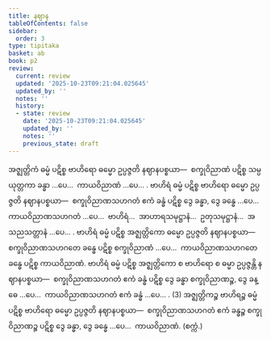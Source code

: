 ```yaml
---
title: နဈာန
tableOfContents: false
sidebar:
  order: 3
type: tipitaka
basket: ab
book: p2
review:
  current: review
  updated: '2025-10-23T09:21:04.025645'
  updated_by: ''
  notes: ''
  history:
  - state: review
    date: '2025-10-23T09:21:04.025645'
    updated_by: ''
    notes: ''
    previous_state: draft
---
```



<ReviewStatus review={frontmatter.review} showDetails={true} />

<HypothesisAnnotation frontmatter={frontmatter} />

<DynamicBreadcrumb />

<Division number="328" book="p2" e="ch" v="38" p="179">

<Paragraph number="3130" book="p2">
အဇ္ဈတ္တိကံ ဓမ္မံ ပဋိစ္စ ဗာဟိရော ဓမ္မော ဥပ္ပဇ္ဇတိ နဈာနပစ္စယာ—  စက္ခုဝိညာဏံ ပဋိစ္စ သမ္ပယုတ္တကာ ခန္ဓာ …ပေ…  ကာယဝိညာဏံ …ပေ… .
</Paragraph>

<Paragraph number="3131" book="p2">
ဗာဟိရံ ဓမ္မံ ပဋိစ္စ ဗာဟိရော ဓမ္မော ဥပ္ပဇ္ဇတိ နဈာနပစ္စယာ—  စက္ခုဝိညာဏသဟဂတံ ဧကံ ခန္ဓံ ပဋိစ္စ ဒွေ ခန္ဓာ, ဒွေ ခန္ဓေ …ပေ…  ကာယဝိညာဏသဟဂတံ …ပေ…  ဗာဟိရံ…  အာဟာရသမုဋ္ဌာနံ…  ဥတုသမုဋ္ဌာနံ…  အသညသတ္တာနံ …ပေ… . ဗာဟိရံ ဓမ္မံ ပဋိစ္စ အဇ္ဈတ္တိကော ဓမ္မော ဥပ္ပဇ္ဇတိ နဈာနပစ္စယာ—  စက္ခုဝိညာဏသဟဂတေ ခန္ဓေ ပဋိစ္စ စက္ခုဝိညာဏံ …ပေ…  ကာယဝိညာဏသဟဂတေ ခန္ဓေ ပဋိစ္စ ကာယဝိညာဏံ. ဗာဟိရံ ဓမ္မံ ပဋိစ္စ အဇ္ဈတ္တိကော စ ဗာဟိရော စ ဓမ္မာ ဥပ္ပဇ္ဇန္တိ နဈာနပစ္စယာ—  စက္ခုဝိညာဏသဟဂတံ ဧကံ ခန္ဓံ ပဋိစ္စ ဒွေ ခန္ဓာ စက္ခုဝိညာဏဉ္စ, ဒွေ ခန္ဓေ …ပေ…  ကာယဝိညာဏသဟဂတံ ဧကံ ခန္ဓံ …ပေ… . (3)
</Paragraph>

<Paragraph number="3132" book="p2">
အဇ္ဈတ္တိကဉ္စ ဗာဟိရဉ္စ ဓမ္မံ ပဋိစ္စ ဗာဟိရော ဓမ္မော ဥပ္ပဇ္ဇတိ နဈာနပစ္စယာ—  စက္ခုဝိညာဏသဟဂတံ ဧကံ ခန္ဓဉ္စ စက္ခုဝိညာဏဉ္စ ပဋိစ္စ ဒွေ ခန္ဓာ, ဒွေ ခန္ဓေ …ပေ…  ကာယဝိညာဏံ. (စက္ကံ.)
</Paragraph>
</Division>